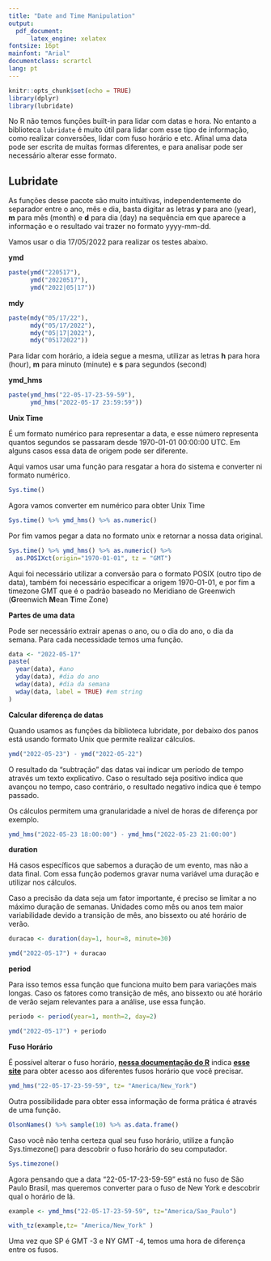 ```yaml
---
title: "Date and Time Manipulation"
output: 
  pdf_document:
      latex_engine: xelatex
fontsize: 16pt
mainfont: "Arial"
documentclass: scrartcl
lang: pt
---
```


```r
knitr::opts_chunk$set(echo = TRUE)
library(dplyr)
library(lubridate)
```

No R não temos funções built-in para lidar com datas e hora. No entanto a biblioteca ```lubridate``` é muito útil para lidar com esse tipo de informação, como realizar conversões, lidar com fuso horário e etc. Afinal uma data pode ser escrita de muitas formas diferentes, e para analisar pode ser necessário alterar esse formato.

## Lubridate

As funções desse pacote são muito intuitivas, independentemente do separador entre o ano, mês e dia, basta digitar as letras **y** para ano (year), **m** para mês (month) e **d** para dia (day) na sequência em que aparece a informação e o resultado vai trazer no formato yyyy-mm-dd.

Vamos usar o dia 17/05/2022 para realizar os testes abaixo.

**ymd**
```r
paste(ymd("220517"),
      ymd("20220517"),
      ymd("2022|05|17"))
```


**mdy**
```r
paste(mdy("05/17/22"),
      mdy("05/17/2022"),
      mdy("05|17|2022"),
      mdy("05172022"))
```


Para lidar com horário, a ideia segue a mesma, utilizar as letras **h** para hora (hour), **m** para minuto (minute) e **s** para segundos (second)

**ymd_hms**

```r
paste(ymd_hms("22-05-17-23-59-59"),
      ymd_hms("2022-05-17 23:59:59"))
```

**Unix Time**

É um formato numérico para representar a data, e esse número representa quantos segundos se passaram desde 1970-01-01 00:00:00 UTC. Em alguns casos essa data de origem pode ser diferente.

Aqui vamos usar uma função para resgatar a hora do sistema e converter ni formato numérico.
```r
Sys.time()
```

Agora vamos converter em numérico  para obter Unix Time
```r
Sys.time() %>% ymd_hms() %>% as.numeric()
```

Por fim vamos pegar a data no formato unix e retornar a nossa data original.

```r
Sys.time() %>% ymd_hms() %>% as.numeric() %>% 
  as.POSIXct(origin="1970-01-01", tz = "GMT")
```

Aqui foi necessário utilizar a conversão para o formato POSIX (outro tipo de data), também foi necessário especificar a origem 1970-01-01, e por fim a timezone GMT que é o padrão baseado no Meridiano de Greenwich (**G**reenwich **M**ean **T**ime Zone)


**Partes de uma data**

Pode ser necessário extrair apenas o ano, ou o dia do ano, o dia da semana. 
Para cada necessidade temos uma função.

```r
data <- "2022-05-17" 
paste(
  year(data), #ano
  yday(data), #dia do ano
  wday(data), #dia da semana
  wday(data, label = TRUE) #em string
)
```


**Calcular diferença de datas**

Quando usamos as funções da biblioteca lubridate, por debaixo dos panos está usando formato Unix que permite realizar cálculos.

```r
ymd("2022-05-23") - ymd("2022-05-22")
```

O resultado da "subtração" das datas vai indicar um período de tempo através um texto explicativo. Caso o resultado seja positivo indica que avançou no tempo, caso contrário, o resultado negativo indica que é tempo passado.


Os cálculos permitem uma granularidade a nível de horas de diferença por exemplo.
```r
ymd_hms("2022-05-23 18:00:00") - ymd_hms("2022-05-23 21:00:00")
```

**duration**

Há casos específicos que sabemos a duração de um evento, mas não a data final.
Com essa função podemos gravar numa variável uma duração e utilizar nos cálculos.

Caso a precisão da data seja um fator importante, é preciso se limitar a no máximo duração de semanas. Unidades como mês ou anos tem maior variabilidade devido a transição de mês, ano bissexto ou até horário de verão.
```r
duracao <- duration(day=1, hour=8, minute=30)

ymd("2022-05-17") + duracao
```

**period**

Para isso temos essa função que funciona muito bem para variações mais longas.
Caso os fatores como transição de mês, ano bissexto ou até horário de verão sejam relevantes para a análise, use essa função.

```r
periodo <- period(year=1, month=2, day=2)

ymd("2022-05-17") + periodo

```
**Fuso Horário**

É possível alterar o fuso horário, **[nessa documentação do R](https://www.rdocumentation.org/packages/lubridate/versions/1.7.3/topics/tz)** indica **[esse site](https://en.wikipedia.org/wiki/List_of_tz_database_time_zones)** para obter acesso aos diferentes fusos horário que você precisar.

```r
ymd_hms("22-05-17-23-59-59", tz= "America/New_York")
```
Outra possibilidade para obter essa informação de forma prática é através de uma função.

```r
OlsonNames() %>% sample(10) %>% as.data.frame()
```

Caso você não tenha certeza qual seu fuso horário, utilize a função Sys.timezone() para descobrir o fuso horário do seu computador.

```r
Sys.timezone()
```

Agora pensando que a data "22-05-17-23-59-59" está no fuso de São Paulo Brasil, mas queremos converter para o fuso de New York e descobrir qual o horário de lá.

```r
example <- ymd_hms("22-05-17-23-59-59", tz="America/Sao_Paulo")

with_tz(example,tz= "America/New_York" )
```
Uma vez que SP é GMT -3 e NY GMT -4, temos uma hora de diferença entre os fusos.


